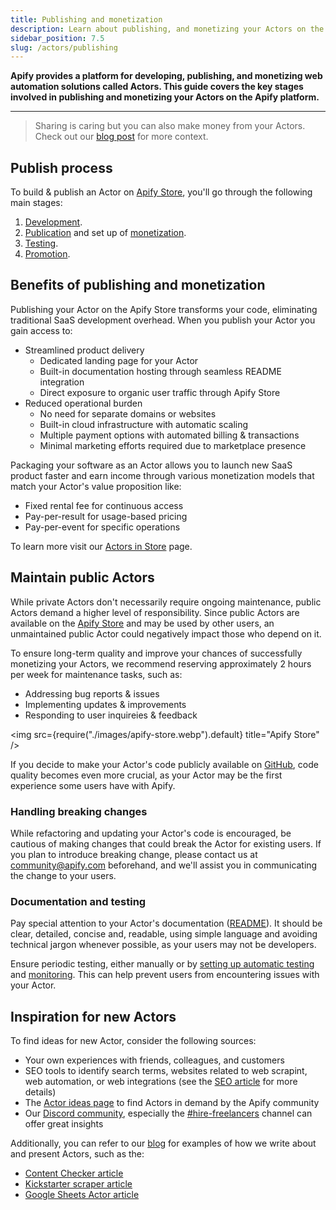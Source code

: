 ```yaml
---
title: Publishing and monetization
description: Learn about publishing, and monetizing your Actors on the Apify platform.
sidebar_position: 7.5
slug: /actors/publishing
---
```


**Apify provides a platform for developing, publishing, and monetizing web automation solutions called Actors. This guide covers the key stages involved in publishing and monetizing your Actors on the Apify platform.**

---

> Sharing is caring but you can also make money from your Actors. Check out our [blog post](https://blog.apify.com/make-regular-passive-income-developing-web-automation-actors-b0392278d085/) for more context.


## Publish process

To build & publish an Actor on [Apify Store](https://apify.com/store), you'll go through the following main stages:

1. [Development](../development/index.md).
2. [Publication](./publishing/publish) and set up of [monetization](./publishing/monetize).
3. [Testing](../development/automated_tests.md).
4. [Promotion](https://apify.notion.site/3fdc9fd4c8164649a2024c9ca7a2d0da?v=6d262c0b026d49bfa45771cd71f8c9ab).

## Benefits of publishing and monetization

Publishing your Actor on the Apify Store transforms your code, eliminating traditional SaaS development overhead. When you publish your Actor you gain access to:

- Streamlined product delivery
  - Dedicated landing page for your Actor
  - Built-in documentation hosting through seamless README integration
  - Direct exposure to organic user traffic through Apify Store
- Reduced operational burden
  - No need for separate domains or websites
  - Built-in cloud infrastructure with automatic scaling
  - Multiple payment options with automated billing & transactions
  - Minimal marketing efforts required due to marketplace presence

Packaging your software as an Actor allows you to launch new SaaS product faster and earn income through various monetization models that match your Actor's value proposition like:

- Fixed rental fee for continuous access
- Pay-per-result for usage-based pricing
- Pay-per-event for specific operations

To learn more  visit our [Actors in Store](https://docs.apify.com/platform/actors/running/actors-in-store#pricing-models) page.

## Maintain public Actors

While private Actors don't necessarily require ongoing maintenance, public Actors demand a higher level of responsibility. Since public Actors are available on the [Apify Store](https://apify.com/store) and may be used by other users, an unmaintained public Actor could negatively impact those who depend on it.

To ensure long-term quality and improve your chances of successfully monetizing your Actors, we recommend reserving approximately 2 hours per week for maintenance tasks, such as:

- Addressing bug reports & issues
- Implementing updates & improvements
- Responding to user inquireies & feedback

 <img src={require("./images/apify-store.webp").default} title="Apify Store" />

If you decide to make your Actor's code publicly available on [GitHub](https://github.com), code quality becomes even more crucial, as your Actor may be the first experience some users have with Apify.

### Handling breaking changes

While refactoring and updating your Actor's code is encouraged, be cautious of making changes that could break the Actor for existing users. If you plan to introduce breaking change, please contact us at [community@apify.com](mailto:community@apify.com) beforehand, and we'll assist you in communicating the change to your users.

### Documentation and testing

Pay special attention to your Actor's documentation ([README](https://apify.notion.site/How-to-create-an-Actor-README-759a1614daa54bee834ee39fe4d98bc2)). It should be clear, detailed, concise and, readable, using simple language and avoiding technical jargon whenever possible, as your users may not be developers.

Ensure periodic testing, either manually or by [setting up automatic testing](../development/automated_tests.md) and [monitoring](https://apify.com/apify/monitoring). This can help prevent users from encountering issues with your Actor.

## Inspiration for new Actors

To find ideas for new Actor, consider the following sources:

- Your own experiences with friends, colleagues, and customers
- SEO tools to identify search terms, websites related to web scrapint, web automation, or web integrations (see the [SEO article](https://apify.notion.site/SEO-990259fe88a84fd0a85ce6d3b394d8c1) for more details)
- The [Actor ideas page](https://apify.com/ideas) to find Actors in demand by the Apify community
- Our [Discord community](https://discord.com/invite/jyEM2PRvMU), especially the [#hire-freelancers](https://discord.com/channels/801163717915574323/1022804760484659210) channel can offer great insights

Additionally, you can refer to our [blog](https://blog.apify.com/) for examples of how we write about and present Actors, such as the:

- [Content Checker article](https://blog.apify.com/set-up-alert-when-webpage-changes/)
- [Kickstarter scraper article](https://blog.apify.com/kickstarter-search-actor-create-your-own-kickstarter-api/)
- [Google Sheets Actor article](https://blog.apify.com/google-sheets-import-data/)
